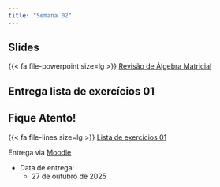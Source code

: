 ```yaml
---
title: "Semana 02"
---
```



## Slides

{{< fa file-powerpoint size=lg >}} [Revisão de Álgebra Matricial](/aulas/revisao_alg_linear/rev_alg_linear.html#/title-slide "Revisão de Álgebra Linear"){aria-label="Revisão de Álgebra Linear"}


## Entrega lista de exercícios 01

::: callout-important

## Fique Atento!

{{< fa file-lines size=lg >}} [Lista de exercícios 01](/exercicios/lista01.html "Lista de exercícios 01"){aria-label="Lista de exercícios 01"} 

Entrega via [Moodle](https://moodlepresencial.ufop.br/login/index.php)

-   Data de entrega:
    -   27 de outubro de 2025
:::

